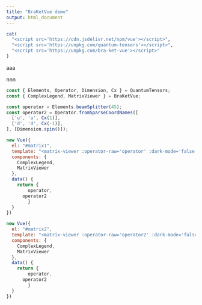 ---
title: "BraKetVue demo"
output: html_document
---


```{r, results='asis', echo=FALSE, message=FALSE}
cat(
  "<script src='https://cdn.jsdelivr.net/npm/vue'></script>",
  "<script src='https://unpkg.com/quantum-tensors'></script>",
  "<script src='https://unpkg.com/bra-ket-vue'></script>"
)
```
aaa

<div id='matrix1'></div>

nnn

<div id='matrix2'></div>

```{js, results='asis', echo=FALSE, message=FALSE}
const { Elements, Operator, Dimension, Cx } = QuantumTensors;
const { ComplexLegend, MatrixViewer } = BraKetVue;

const operator = Elements.beamSplitter(45);
const operator2 = Operator.fromSparseCoordNames([
  ['u', 'u', Cx(1)],
  ['d', 'd', Cx(-1)],
], [Dimension.spin()]);

new Vue({
  el: "#matrix1",
  template: "<matrix-viewer :operator-raw='operator' :dark-mode='false' />",
  components: {
  	ComplexLegend,
    MatrixViewer
  },
  data() {
  	return {
    	operator,
      operator2
		}
  }
})

new Vue({
  el: "#matrix2",
  template: "<matrix-viewer :operator-raw='operator2' :dark-mode='false' />",
  components: {
  	ComplexLegend,
    MatrixViewer
  },
  data() {
  	return {
    	operator,
      operator2
		}
  }
})
```
